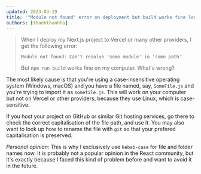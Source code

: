 ```yaml
---
updated: 2023-03-19
title: '"Module not found" error on deployment but build works fine locally'
authors: [thanhthanhha]
---
```


> When I deploy my Next.js project to Vercel or many other providers, I get the following error:
>
> ```
> Module not found: Can't resolve 'some module' in 'some path'
> ```
>
> But `npm run build` works fine on my computer. What's wrong?

The most likely cause is that you're using a case-insensitive operating system (Windows, macOS) and you have a file named, say, `SomeFile.js` and you're trying to import it as `somefile.js`. This will work on your computer but not on Vercel or other providers, because they use Linux, which is case-sensitive.

If you host your project on GitHub or similar Git hosting services, go there to check the correct capitalisation of the file path, and use it. You may also want to look up how to rename the file with `git` so that your prefered capitalisation is preserved.

_Personal opinion:_ This is why I exclusively use `kebab-case` for file and folder names now. It is probably not a popular opinion in the React community, but it's exactly because I faced this kind of problem before and want to avoid it in the future.
